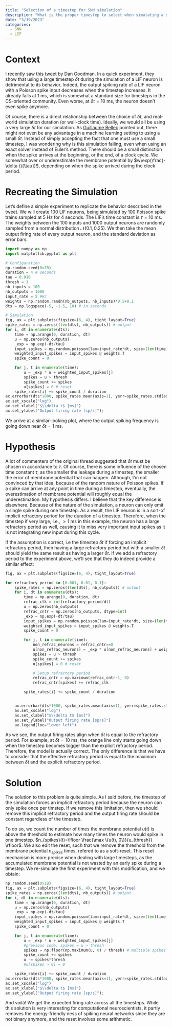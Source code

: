 ```yaml
---
title: "Selection of a timestep for SNN simulation"
description: "What is the proper timestep to select when simulating a spiking neural network ? The answer is, of course, it depends. Although, I think the usual assumption is incorrect when using leaky-integrate-and-fire neurons. Here's why !"
date: "3/19/2023"
categories:
  - SNN
  - LIF
---
```


# Context

I recently saw [this tweet](https://twitter.com/neuralreckoning/status/1580161403415330816) by Dan Goodman. In a quick experiment, they show that using a large timestep $\delta t$ during the simulation of a LIF neuron is detrimental to its behavior. Indeed, the output spiking rate of a LIF neuron with a Poisson spike input decreases when the timestep increases. It already fails at 1 ms, which is somewhat a standard size for timesteps in the CS-oriented community. Even worse, at $\delta t=10$ ms, the neuron doesn't even spike anymore. 

Of course, there is a direct relationship between the choice of $\delta t$, and real-world simulation duration (or wall-clock time). Ideally, we would all be using a very large $\delta t$ for our simulation. As [Guillaume Bellec](https://twitter.com/BellecGuill/status/1580440789217595394) pointed out, there might not even be any advantage in a machine learning setting to using a small $\delta t$. Instead of simply accepting the fact that one must use a small timestep, I was wondering why is this simulation failing, even when using an exact solver instead of Euler's method. There should be a small distinction when the spike arrives at the beginning, or the end, of a clock cycle. We somewhat over or underestimate the membrane potential by $w\exp(\frac{-\delta t}{\tau})$, depending on when the spike arrived during the clock period.


# Recreating the Simulation

Let's define a simple experiment to replicate the behavior described in the tweet. We will create 100 LIF neurons, being simulated by 100 Poisson spike trains sampled at 5 Hz for 4 seconds. The LIF's time constant is $\tau=10$ ms. The weights between the 100 inputs and 1000 output neurons are randomly sampled from a normal distribution $\mathcal{N}(0.1, 0.25)$. We then take the mean output firing rate of every output neuron, and the standard deviation as error bars.

```python
import numpy as np
import matplotlib.pyplot as plt

# Configuration
np.random.seed(0x1B)
duration = 4 # seconds
tau = 0.010
thresh = 1
nb_inputs = 100
nb_outputs = 1000
input_rate = 5 #Hz
weights = np.random.randn(nb_outputs, nb_inputs)*0.5+0.1
dts = np.logspace(-5, -1.5, 10) # in seconds

# Simulation
fig, ax = plt.subplots(figsize=(6, 4), tight_layout=True)
spike_rates = np.zeros((len(dts), nb_outputs)) # output
for i, dt in enumerate(dts):
    time = np.arange(0, duration, dt)
    u = np.zeros(nb_outputs)
    _exp = np.exp(-dt/tau)
    input_spikes = np.random.poisson(lam=input_rate*dt, size=(len(time), nb_inputs))
    weighted_input_spikes = input_spikes @ weights.T
    spike_count = 0

    for j, t in enumerate(time):
        u = _exp * u + weighted_input_spikes[j]
        spikes = u > thresh
        spike_count += spikes
        u[spikes] = 0 # reset
    spike_rates[i] += spike_count / duration
ax.errorbar(dts*1000, spike_rates.mean(axis=1), yerr=spike_rates.std(axis=1), capsize=5,)
ax.set_xscale("log")
ax.set_xlabel("$\\delta t$ [ms]")
ax.set_ylabel("Output firing rate [sp/s]");
```


We arrive at a similar-looking plot, where the output spiking frequency is going down near $\delta t=1$ ms.

# Hypothesis

A lot of commenters of the original thread suggested that $\delta t$ must be chosen in accordance to $\tau$. Of course, there is some influence of the chosen time constant $\tau$, as the smaller the leakage during a timestep, the smaller the error of membrane potential that can happen. Although, I'm not convinced by that idea, because of the random nature of Poisson spikes. If a spike can arrive at any point in time during a timestep, eventually, the overestimation of membrane potential will roughly equal the underestimation. My hypothesis differs. I believe that the key difference is elsewhere. Because of the nature of the simulation, a neuron can only emit a single spike during one timestep. As a result, the LIF neuron is in a sort-of implicit refractory period for the duration of a timestep. Therefore, when the timestep if very large, i.e., $>1$ ms in this example, the neuron has a large refractory period as well, causing it to miss very important input spikes as it is not integrating new input during this cycle. 

If the assumption is correct, i.e the timestep $\delta t$ if forcing an implicit refractory period, then having a large refractory period but with a smaller $\delta t$ should yield the same result as having a larger $\delta t$. If we add a refractory period to the experiment above, we'll see that they do indeed provide a similar effect:
```python
fig, ax = plt.subplots(figsize=(6, 4), tight_layout=True)

for refractory_period in [0.001, 0.01, 0.1]:
    spike_rates = np.zeros((len(dts), nb_outputs)) # output
    for i, dt in enumerate(dts):
        time = np.arange(0, duration, dt)
        refrac_clk = int(refractory_period/dt)
        u = np.zeros(nb_outputs)
        refrac_cntr = np.zeros(nb_outputs, dtype=int)
        _exp = np.exp(-dt/tau)
        input_spikes = np.random.poisson(lam=input_rate*dt, size=(len(time), nb_inputs))
        weighted_input_spikes = input_spikes @ weights.T
        spike_count = 0

        for j, t in enumerate(time):
            non_refrac_neurons = refrac_cntr==0
            u[non_refrac_neurons] = _exp * u[non_refrac_neurons] + weighted_input_spikes[j, non_refrac_neurons]
            spikes = u > thresh
            spike_count += spikes
            u[spikes] = 0 # reset

            # Setup refractory period
            refrac_cntr = np.maximum(refrac_cntr-1, 0)
            refrac_cntr[spikes] += refrac_clk

        spike_rates[i] += spike_count / duration


    ax.errorbar(dts*1000, spike_rates.mean(axis=1), yerr=spike_rates.std(axis=1), capsize=5, label=f"Refrac.: {1000*refractory_period:0.1f}ms")
    ax.set_xscale("log")
    ax.set_xlabel("$\\delta t$ [ms]")
    ax.set_ylabel("Output firing rate [sp/s]")
    ax.legend(loc="lower left")
```

As we see, the output firing rates align when $\delta t$ is equal to the refractory period. For example, at $\delta t=10$ ms, the orange line only starts going down when the timestep becomes bigger than the explicit refractory period. Therefore, the model is actually correct. The only difference is that we have to consider that the effective refractory period is equal to the maximum between $\delta t$ and the explicit refractory period. 

# Solution

The solution to this problem is quite simple. As I said before, the timestep of the simulation forces an implicit refractory period because the neuron can only spike once per timstep. If we remove this limitation, then we should remove this implicit refractory period and the output firing rate should be constant regardless of the timestep.

To do so, we count the number of times the membrane potential $u(t)$ is above the threshold to estimate how many times the neuron would spike in one timestep. $n_{spikes}(t)=\lfloor \frac{\max \{u(t), 0\}}{u_{thresh}} \rfloor$. We also edit the reset, such that we remove the threshold from the membrane potential $n_{spikes}$ times, refered to as a soft-reset. This reset mechanism is more precise when dealing with large timesteps, as the accumulated membrane potential is not wasted by an early spike during a timestep. We re-simulate the first experiment with this modification, and we obtain:


```python
np.random.seed(0x1B)
fig, ax = plt.subplots(figsize=(6, 4), tight_layout=True)
spike_rates = np.zeros((len(dts), nb_outputs)) # output
for i, dt in enumerate(dts):
    time = np.arange(0, duration, dt)
    u = np.zeros(nb_outputs)
    _exp = np.exp(-dt/tau)
    input_spikes = np.random.poisson(lam=input_rate*dt, size=(len(time), nb_inputs))
    weighted_input_spikes = input_spikes @ weights.T
    spike_count = 0

    for j, t in enumerate(time):
        u = _exp * u + weighted_input_spikes[j]
        #previous code: spikes = u > thresh
        spikes = np.floor(np.maximum(u, 0) / thresh) # multiple spikes
        spike_count += spikes
        u -= spikes*thresh
        #u[spikes > 0] = 0 

    spike_rates[i] += spike_count / duration
ax.errorbar(dts*1000, spike_rates.mean(axis=1), yerr=spike_rates.std(axis=1), capsize=5,)
ax.set_xscale("log")
ax.set_xlabel("$\\delta t$ [ms]")
ax.set_ylabel("Output firing rate [sp/s]");
```


And voilà! We get the expected firing rate across all the timesteps. While this solution is very interesting for computational neuroscientists, it partly removes the energy-friendly ness of spiking neural networks since they are not binary anymore, and the reset involves some arithmetic.